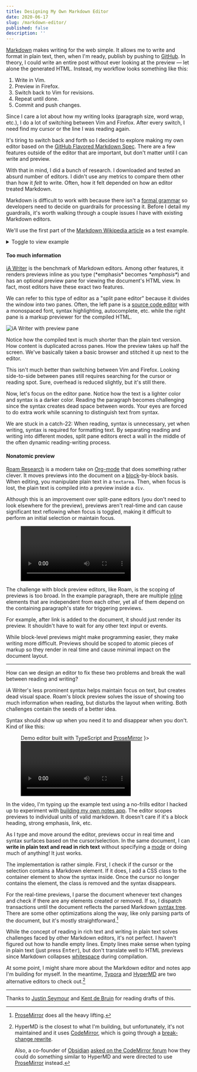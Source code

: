 ```yaml
---
title: Designing My Own Markdown Editor
date: 2020-06-17
slug: /markdown-editor/
published: false
description: ''
---
```


[Markdown](https://en.wikipedia.org/wiki/Markdown) makes writing for the web simple. It allows me to write and format in plain text, then, when I'm ready, publish by pushing to [GitHub](https://github.com/tmm/www). In theory, I could write an entire post without ever looking at the preview — let alone the generated HTML. Instead, my workflow looks something like this:

1. Write in Vim.
2. Preview in Firefox.
3. Switch back to Vim for revisions.
4. Repeat until done.
5. Commit and push changes.

Since I care a lot about how my writing looks (paragraph size, word wrap, etc.), I do a lot of switching between Vim and Firefox. After every switch, I need find my cursor or the line I was reading again.

It's tiring to switch back and forth so I decided to explore making my own editor based on the [GitHub Flavored Markdown Spec](https://github.github.com/gfm). There are a few features outside of the editor that are important, but don't matter until I can write and preview.

With that in mind, I did a bunch of research. I downloaded and tested an absurd number of editors. I didn't use any metrics to compare them other than how it *felt* to write. Often, how it felt depended on how an editor treated Markdown.

Markdown is difficult to work with because there isn't a [formal grammar](https://roopc.net/posts/2014/markdown-cfg/) so developers need to decide on guardrails for processing it. Before I detail my guardrails, it's worth walking through a couple issues I have with existing Markdown editors.

We'll use the first part of the [Markdown Wikipedia article](https://en.wikipedia.org/wiki/Markdown) as a test example.


<details>
  <summary>Toggle to view example</summary>

```markdown
# Markdown

**Markdown** is a [lightweight markup language](https://en.wikipedia.org/wiki/Lightweight_markup_language) with plain-text-formatting syntax, created in 2004 by [John Gruber](https://en.wikipedia.org/wiki/John_Gruber) with [Aaron Swartz](https://en.wikipedia.org/wiki/Aaron_Swartz). Markdown is often used to format [readme files](https://en.wikipedia.org/wiki/README), for writing messages in online discussion forums, and to create [rich text](https://en.wikipedia.org/wiki/Formatted_text) using a [plain text](https://en.wikipedia.org/wiki/Plain_text) [editor](https://en.wikipedia.org/wiki/Text_editor).

Since the initial description of Markdown contained ambiguities and unanswered questions, the implementations that appeared over the years have subtle differences and many come with syntax extensions. 
```
</details>

#### Too much information

[iA Writer](https://ia.net/writer) is the benchmark of Markdown editors. Among other features, it renders previews inline as you type (\*emphasis\* becomes _\*emphasis\*_) and has an optional preview pane for viewing the document's HTML view. In fact, most editors have these exact two features.

We can refer to this type of editor as a "split pane editor" because it divides the window into two panes. Often, the left pane is a [source code editor](https://en.wikipedia.org/wiki/Source-code_editor) with a monospaced font, syntax highlighting, autocomplete, etc. while the right pane is a markup previewer for the compiled HTML.

![iA Writer with preview pane](./assets/ia.png)

Notice how the compiled text is much shorter than the plain text version. How content is duplicated across panes. How the preview takes up half the screen. We've basically taken a basic browser and stitched it up next to the editor.

This isn't much better than switching between Vim and Firefox. Looking side-to-side between panes still requires searching for the cursor or reading spot. Sure, overhead is reduced slightly, but it's still there.

Now, let's focus on the editor pane. Notice how the text is a lighter color and syntax is a darker color. Reading the paragraph becomes challenging since the syntax creates dead space between words. Your eyes are forced to do extra work while scanning to distinguish text from syntax.

We are stuck in a catch-22: When reading, syntax is unnecessary, yet when writing, syntax is required for formatting text. By separating reading and writing into different modes, split pane editors erect a wall in the middle of the often dynamic reading-writing process.

#### Nonatomic preview

[Roam Research](https://roamresearch.com) is a modern take on [Org-mode](https://en.wikipedia.org/wiki/Org-mode) that does something rather clever. It moves previews into the document on a [block](https://daringfireball.net/projects/markdown/syntax#block)-by-block basis. When editing, you manipulate plain text in a `textarea`. Then, when focus is lost, the plain text is compiled into a preview inside a `div`.

Although this is an improvement over split-pane editors (you don't need to look elsewhere for the preview), previews aren't real-time and can cause significant text reflowing when focus is toggled, making it difficult to perform an initial selection or maintain focus.

<Figure caption="Roam Research with custom theme">
    <video autoplay loop playsinline>
      <source src="./assets/roam.mp4" type="video/mp4" />
      <p>Your browser doesn't support HTML5 video. Here is
         a <a href="./assets/roam.mp4">link to the video</a> instead.</p>
    </video>
</Figure>

The challenge with block preview editors, like Roam, is the scoping of previews is too broad. In the example paragraph, there are multiple [inline](https://daringfireball.net/projects/markdown/syntax#span) elements that are independent from each other, yet all of them depend on the containing paragraph's state for triggering previews.

For example, after link is added to the document, it should just render its preview. It shouldn't have to wait for any other text input or events.

While block-level previews might make programming easier, they make writing more difficult. Previews should be scoped to atomic pieces of markup so they render in real time and cause minimal impact on the document layout.

***

How can we design an editor to fix these two problems and break the wall between reading and writing?

iA Writer's less prominent syntax helps maintain focus on text, but creates dead visual space. Roam's block preview solves the issue of showing too much information when reading, but disturbs the layout when writing. Both challenges contain the seeds of a better idea.

Syntax should show up when you need it to and disappear when you don't. Kind of like this:

<Figure caption={
    <div>Demo editor built with TypeScript and <a
        href="https://prosemirror.net"
        target="_blank"
        rel="nofollow noopener noreferrer">ProseMirror</a></div>
}>
    <video autoplay loop playsinline>
      <source src="./assets/mizaru.mp4" type="video/mp4" />
      <p>Your browser doesn't support HTML5 video. Here is
         a <a href="./assets/mizaru.mp4">link to the video</a> instead.</p>
    </video>
</Figure>

In the video, I'm typing up the example text using a no-frills editor I hacked up to experiment with [building my own notes app](https://futureland.tv/tmm/mizaru). The editor scopes previews to individual units of valid markdown. It doesn't care if it's a block heading, strong emphasis, link, etc.

As I type and move around the editor, previews occur in real time and syntax surfaces based on the cursor/selection. In the same document, I can **write in plain text and read in rich text** without specifying a [mode](https://en.wikipedia.org/wiki/Mode_(user_interface)) or doing much of anything! It just works.

The implementation is rather simple. First, I check if the cursor or the selection contains a Markdown element. If it does, I add a CSS class to the container element to show the syntax inside. Once the cursor no longer contains the element, the class is removed and the syntax disappears.

For the real-time previews, I parse the document whenever text changes and check if there are any elements created or removed. If so, I dispatch transactions until the document reflects the parsed Markdown [syntax tree](https://en.wikipedia.org/wiki/Abstract_syntax_tree). There are some other optimizations along the way, like only parsing parts of the document, but it's mostly straightforward.[^1]

While the concept of reading in rich text and writing in plain text solves challenges faced by other Markdown editors, it's not perfect. I haven't figured out how to handle empty lines. Empty lines make sense when typing in plain text (just press <kbd>Enter</kbd>), but don't translate well to HTML previews since Markdown collapses [whitespace](https://en.wikipedia.org/wiki/Whitespace_character) during compilation.

At some point, I might share more about the Markdown editor and notes app I'm building for myself. In the meantime, [Typora](https://typora.io/) and [HyperMD](https://github.com/laobubu/HyperMD) are two alternative editors to check out.[^2]

***

Thanks to [Justin Seymour](https://justin-seymour.com) and [Kent de Bruin](https://www.kentdebruin.com) for reading drafts of this.


[^1]: [ProseMirror](https://prosemirror.net) does all the heavy lifting.

[^2]: HyperMD is the closest to what I'm building, but unfortunately, it's not maintained and it uses [CodeMirror](https://codemirror.net), which is going through a [break-change rewrite](https://codemirror.net/6).

    Also, a co-founder of [Obsidian](https://obsidian.md) [asked on the CodeMirror forum](https://discuss.codemirror.net/t/implementing-wysiwyg-markdown-editor-in-codemirror/2403) how they could do something similar to HyperMD and were directed to use [ProseMirror](https://prosemirror.net/) instead.
